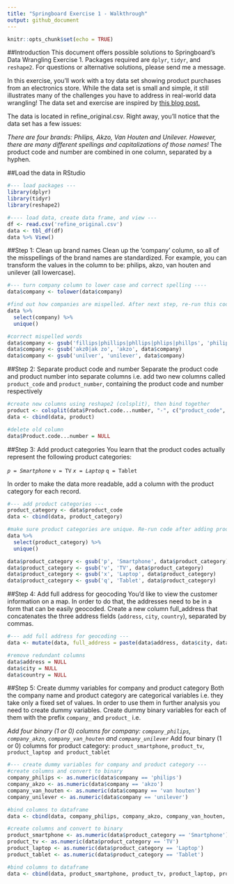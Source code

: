 ---
title: "Springboard Exercise 1 - Walkthrough"
output: github_document
---

```{r setup, include=FALSE}
knitr::opts_chunk$set(echo = TRUE)
```

##Introduction
This document offers possible solutions to Springboard's Data Wrangling Exercise 1. Packages required are `dplyr`, `tidyr`, and `reshape2`. For questions or alternative solutions, please send me a message.

In this exercise, you'll work with a toy data set showing product purchases from an electronics store. While the data set is small and simple, it still illustrates many of the challenges you have to address in real-world data wrangling! The data set and exercise are inspired by [this blog post.](http://d3-media.blogspot.nl/2013/11/how-to-refine-your-data.html)

The data is located in refine_original.csv. Right away, you'll notice that the data set has a few issues:

*There are four brands: Philips, Akzo, Van Houten and Unilever. However, there are many different spellings and capitalizations of those names!
*The product code and number are combined in one column, separated by a hyphen.


##Load the data in RStudio

```{r}
#--- load packages ---
library(dplyr)
library(tidyr)
library(reshape2)

#---- load data, create data frame, and view ---
df <- read.csv('refine_original.csv')
data <- tbl_df(df)
data %>% View()
```

##Step 1: Clean up brand names
Clean up the 'company' column, so all of the misspellings of the brand names are standardized. For example, you can transform the values in the column to be: philips, akzo, van houten and unilever (all lowercase).

```{r}
#--- turn company column to lower case and correct spelling ----
data$company <- tolower(data$company)

#find out how companies are mispelled. After next step, re-run this code to make sure all companies are unique
data %>% 
  select(company) %>% 
  unique()

#correct mispelled words
data$company <- gsub('fillips|phillips|phllips|phlips|phillps', 'philips', data$company)
data$company <- gsub('akz0|ak zo', 'akzo', data$company)
data$company <- gsub('unilver', 'unilever', data$company)
```

##Step 2: Separate product code and number
Separate the product code and product number into separate columns i.e. add two new columns called `product_code` and `product_number`, containing the product code and number respectively

```{r}
#create new columns using reshape2 (colsplit), then bind together
product <- colsplit(data$Product.code...number, "-", c("product_code", "product_number"))
data <- cbind(data, product)

#delete old column
data$Product.code...number = NULL
```

##Step 3: Add product categories
You learn that the product codes actually represent the following product categories:

*`p = Smartphone`
*`v = TV`
*`x = Laptop`
*`q = Tablet`

In order to make the data more readable, add a column with the product category for each record.

```{r}
#--- add product categories ---
product_category <- data$product_code
data <- cbind(data, product_category)

#make sure product categories are unique. Re-run code after adding product categories
data %>% 
  select(product_category) %>% 
  unique()

data$product_category <- gsub('p', 'Smartphone', data$product_category)
data$product_category <- gsub('v', 'TV', data$product_category)
data$product_category <- gsub('x', 'Laptop', data$product_category)
data$product_category <- gsub('q', 'Tablet', data$product_category)
```

##Step 4: Add full address for geocoding
You'd like to view the customer information on a map. In order to do that, the addresses need to be in a form that can be easily geocoded. Create a new column full_address that concatenates the three address fields (`address`, `city`, `country`), separated by commas.

```{r}
#--- add full address for geocoding ---
data <- mutate(data, full_address = paste(data$address, data$city, data$country, sep = ','))

#remove redundant columns
data$address = NULL
data$city = NULL
data$country = NULL
```

##Step 5: Create dummy variables for company and product category
Both the company name and product category are categorical variables i.e. they take only a fixed set of values. In order to use them in further analysis you need to create dummy variables. Create dummy binary variables for each of them with the prefix `company_` and `product_` i.e.

*Add four binary (1 or 0) columns for company: `company_philips`, `company_akzo`, `company_van_houten` and `company_unilever`
*Add four binary (1 or 0) columns for product category: `product_smartphone`, `product_tv`, `product_laptop and product_tablet`

```{r}
#--- create dummy variables for company and product category ---
#create columns and convert to binary
company_philips <- as.numeric(data$company == 'philips')
company_akzo <- as.numeric(data$company == 'akzo')
company_van_houten <- as.numeric(data$company == 'van houten')
company_unilever <- as.numeric(data$company == 'unilever')

#bind columns to dataframe
data <- cbind(data, company_philips, company_akzo, company_van_houten, company_unilever)

#create columns and convert to binary
product_smartphone <- as.numeric(data$product_category == 'Smartphone')
product_tv <- as.numeric(data$product_category == 'TV')
product_laptop <- as.numeric(data$product_category == 'Laptop')
product_tablet <- as.numeric(data$product_category == 'Tablet')

#bind columns to dataframe
data <- cbind(data, product_smartphone, product_tv, product_laptop, product_tablet)
```

